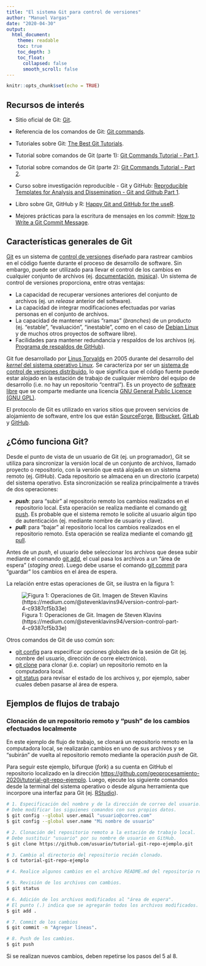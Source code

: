 ```yaml
---
title: "El sistema Git para control de versiones"
author: "Manuel Vargas"
date: "2020-04-30"
output:
  html_document:
    theme: readable    
    toc: true
    toc_depth: 3
    toc_float:
      collapsed: false
      smooth_scroll: false    
---
```


```r
knitr::opts_chunk$set(echo = TRUE)
```

## Recursos de interés
* Sitio oficial de Git: [Git](https://git-scm.com/).
* Referencia de los comandos de Git: [Git commands](https://git-scm.com/docs/git#_git_commands).

* Tutoriales sobre Git: [The Best Git Tutorials](https://www.freecodecamp.org/news/best-git-tutorial/).

* Tutorial sobre comandos de Git (parte 1): [Git Commands Tutorial - Part 1](https://kolosek.com/git-commands-tutorial-part1/).
* Tutorial sobre comandos de Git (parte 2): [Git Commands Tutorial - Part 2](https://kolosek.com/git-commands-tutorial-part2/).

* Curso sobre investigación reproducible - Git y GitHub: [Reproducible Templates for Analysis and Dissemination - Git and Github Part 1](https://www.coursera.org/learn/reproducible-templates-analysis/lecture/Cg6k7/git-and-github-part-1).

* Libro sobre Git, GitHub y R: [Happy Git and GitHub for the useR](https://happygitwithr.com/).

* Mejores prácticas para la escritura de mensajes en los _commit_: [How to Write a Git Commit Message](https://chris.beams.io/posts/git-commit/).

## Características generales de Git
[Git](https://git-scm.com/) es un sistema de [control de versiones](https://en.wikipedia.org/wiki/Version_control) diseñado para rastrear cambios en el código fuente durante el proceso de desarrollo de software. Sin embargo, puede ser utilizado para llevar el control de los cambios en cualquier conjunto de archivos (ej. [documentación](https://guides.github.com/features/wikis/), [música](https://techcrunch.com/2013/10/09/splice-music/)). Un sistema de control de versiones proporciona, entre otras ventajas:

* La capacidad de recuperar versiones anteriores del conjunto de archivos (ej. un _release_ anterior del software).
* La capacidad de integrar modificaciones efectuadas por varias personas en el conjunto de archivos.
* La capacidad de mantener varias "ramas" (_branches_) de un producto (ej. "estable", "evaluación", "inestable", como en el caso de [Debian Linux](https://www.debian.org/releases/) y de muchos otros proyectos de software libre).
* Facilidades para mantener redundancia y respaldos de los archivos (ej. [Programa de respaldos de GitHub](https://archiveprogram.github.com/)).

Git fue desarrollado por [Linus Torvalds](https://en.wikipedia.org/wiki/Linus_Torvalds) en 2005 durante del desarrollo del [_kernel_ del sistema operativo Linux](https://en.wikipedia.org/wiki/Linux_kernel). Se caracteriza por ser un [sistema de control de versiones distribuido](https://en.wikipedia.org/wiki/Distributed_version_control), lo que significa que el código fuente puede estar alojado en la estación de trabajo de cualquier miembro del equipo de desarrollo (i.e. no hay un repositorio "central"). Es un proyecto de [software libre](https://en.wikipedia.org/wiki/Free_software) que se comparte mediante una licencia [GNU General Public Licence (GNU GPL)](https://www.gnu.org/licenses/old-licenses/gpl-2.0.html).

El protocolo de Git es utilizado en varios sitios que proveen servicios de alojamiento de software, entre los que están [SourceForge](https://sourceforge.net/), [Bitbucket](https://bitbucket.org/), [GitLab](https://about.gitlab.com/) y [GitHub](https://github.com/).

## ¿Cómo funciona Git?
Desde el punto de vista de un usuario de Git (ej. un programador), Git se utiliza para sincronizar la versión local de un conjunto de archivos, llamado proyecto o repositorio, con la versión que está alojada en un sistema remoto (ej. GitHub). Cada repositorio se almacena en un directorio (carpeta) del sistema operativo. Esta sincronización se realiza principalmente a través de dos operaciones:

* **_push_**: para "subir" al repositorio remoto los cambios realizados en el repositorio local. Esta operación se realiza mediante el comando [git push](https://git-scm.com/docs/git-push). Es probable que el sistema remoto le solicite al usuario algún tipo de autenticación (ej. mediante nombre de usuario y clave).
* **_pull_**: para "bajar" al repositorio local los cambios realizados en el repositorio remoto. Esta operación se realiza mediante el comando [git pull](https://git-scm.com/docs/git-pull).

Antes de un _push_, el usuario debe seleccionar los archivos que desea subir mediante el comando [git add](https://git-scm.com/docs/git-add), el cual pasa los archivos a un "área de espera" (_staging area_). Luego debe usarse el comando [git commit](https://git-scm.com/docs/git-commit) para "guardar" los cambios en el área de espera.

La relación entre estas operaciones de Git, se ilustra en la figura 1:

![Figura 1: Operaciones de Git. Imagen de Steven Klavins (https://medium.com/@stevenklavins94/version-control-part-4-c9387cf5b33e)](img/git-push-pull.png)

Otros comandos de Git de uso común son:

* [git config](https://git-scm.com/docs/git-config) para especificar opciones globales de la sesión de Git (ej. nombre del usuario, dirección de corre electrónico).
* [git clone](https://git-scm.com/docs/git-clone) para clonar (i.e. copiar) un repositorio remoto en la computadora local.
* [git status](https://git-scm.com/docs/git-status) para revisar el estado de los archivos y, por ejemplo, saber cuales deben pasarse al área de espera.

## Ejemplos de flujos de trabajo
### Clonación de un repositorio remoto y "push" de los cambios efectuados localmente
En este ejemplo de flujo de trabajo, se clonará un repositorio remoto en la computadora local, se realizarán cambios en uno de sus archivos y se "subirán" de vuelta al repositorio remoto mediante la operación _push_ de Git.

Para seguir este ejemplo, bifurque (_fork_) a su cuenta en GitHub el repositorio localizado en la dirección [https://github.com/geoprocesamiento-2020i/tutorial-git-repo-ejemplo](https://github.com/geoprocesamiento-2020i/tutorial-git-repo-ejemplo). Luego, ejecute los siguiente comandos desde la terminal del sistema operativo o desde alguna herramienta que incorpore una interfaz para Git (ej. [RStudio](https://rstudio.com/)).

```bash
# 1. Especificación del nombre y de la dirección de correo del usuario.
# Debe modificar los siguienes comandos con sus propios datos.
$ git config --global user.email "usuario@correo.com"
$ git config --global user.name "Mi nombre de usuario"

# 2. Clonación del repositorio remoto a la estación de trabajo local.
# Debe sustituir "usuario" por su nombre de usuario en GitHub.
$ git clone https://github.com/usuario/tutorial-git-repo-ejemplo.git

# 3. Cambio al directorio del repositorio recién clonado.
$ cd tutorial-git-repo-ejemplo

# 4. Realice algunos cambios en el archivo README.md del repositorio recién clonado (ej. agregue una nueva línea).

# 5. Revisión de los archivos con cambios.
$ git status

# 6. Adición de los archivos modificados al "área de espera".
# El punto (.) indica que se agregarán todos los archivos modificados.
$ git add .

# 7. Commit de los cambios
$ git commit -m "Agregar líneas".

# 8. Push de los cambios.
$ git push
```

Si se realizan nuevos cambios, deben repetirse los pasos del 5 al 8.